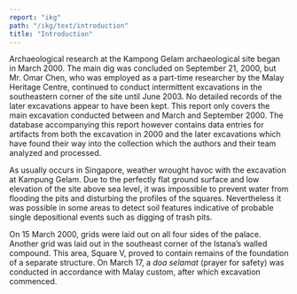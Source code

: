 ```yaml
---
report: "ikg"
path: "/ikg/text/introduction"
title: "Introduction"
---
```


Archaeological research at the Kampong Gelam archaeological site began in March 2000. The main dig was concluded on September 21, 2000, but Mr. Omar Chen, who was employed as a part-time researcher by the Malay Heritage Centre, continued to conduct intermittent excavations in the southeastern corner of the site until June 2003. No detailed records of the later excavations appear to have been kept. This report only covers the main excavation conducted between and March and September 2000. The database accompanying this report however contains data entries for artifacts from both the excavation in 2000 and the later excavations which have found their way into the collection which the authors and their team analyzed and processed.

As usually occurs in Singapore, weather wrought havoc with the excavation at Kampung Gelam. Due to the perfectly flat ground surface and low elevation of the site above sea level, it was impossible to prevent water from flooding the pits and disturbing the profiles of the squares. Nevertheless it was possible in some areas to detect soil features indicative of probable single depositional events such as digging of trash pits. 

On 15 March 2000, grids were laid out on all four sides of the palace. Another grid was laid out in the southeast corner of the Istana’s walled compound.  This area, Square V, proved to contain remains of the foundation of a separate structure. On March 17, a _doa selamat_ (prayer for safety) was conducted in accordance with Malay custom, after which excavation commenced. 